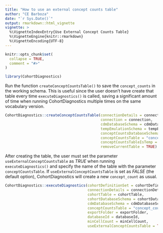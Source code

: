 ```yaml
---
title: "How to use an external concept counts table"
author: "CE Barboza"
date: "`r Sys.Date()`"
output: rmarkdown::html_vignette
vignette: >
  %\VignetteIndexEntry{Use External Concept Counts Table}
  %\VignetteEngine{knitr::rmarkdown}
  %\VignetteEncoding{UTF-8}
---
```


```r
knitr::opts_chunk$set(
  collapse = TRUE,
  comment = "#>"
)
```

```r
library(CohortDiagnostics)
```

Run the function `createConceptCountsTable()` to save the `concept_counts` in the working schema. 
This is useful since the user doesn't have create that table every time `executeDiagnostics()` is called, saving a significant amount of time when running CohortDiagnostics multiple times on the same vocabulary version. 

```r
CohortDiagnostics::createConceptCountsTable(connectionDetails = connectionDetails,
                                            connection = connection,
                                            cdmDatabaseSchema = cdmDatabaseSchema,
                                            tempEmulationSchema = tempEmulationSchema,
                                            conceptCountsDatabaseSchema = cohortDatabaseSchema,
                                            conceptCountsTable = "concept_counts",
                                            conceptCountsTableIsTemp = FALSE,
                                            removeCurrentTable = TRUE)
```

After creating the table, the user must set the parameter `useExternalConceptCountsTable` as *TRUE* when running `executeDiagnostics()` and specify the name of the table with the parameter `conceptCountsTable`. If `useExternalConceptCountsTable` is set as *FALSE* (the default option), CohortDiagnostics will create a new `concept_count` as usual. 

```r
CohortDiagnostics::executeDiagnostics(cohortDefinitionSet = cohortDefinitionSetRow,
                                      connectionDetails = connectionDetails,
                                      cohortTable = cohortTable,
                                      cohortDatabaseSchema = cohortDatabaseSchema,
                                      cdmDatabaseSchema = cdmDatabaseSchema,
                                      conceptCountsTable = "concept_counts",
                                      exportFolder = exportFolder,
                                      databaseId = databaseId,
                                      minCellCount = minCellCount,
                                      useExternalConceptCountsTable = TRUE)
```